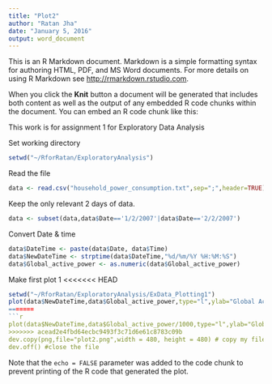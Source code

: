 ```yaml
---
title: "Plot2"
author: "Ratan Jha"
date: "January 5, 2016"
output: word_document
---
```


This is an R Markdown document. Markdown is a simple formatting syntax for authoring HTML, PDF, and MS Word documents. For more details on using R Markdown see <http://rmarkdown.rstudio.com>.

When you click the **Knit** button a document will be generated that includes both content as well as the output of any embedded R code chunks within the document. You can embed an R code chunk like this:

This work is for assignment 1 for Exploratory Data Analysis

Set working directory
```r
setwd("~/RforRatan/ExploratoryAnalysis")
```

Read the file
```r
data <- read.csv("household_power_consumption.txt",sep=";",header=TRUE)
```

Keep the only relevant 2 days of data.
```r
data <- subset(data,data$Date=='1/2/2007'|data$Date=='2/2/2007')
```


Convert Date & time
```r
data$DateTime <- paste(data$Date, data$Time)
data$NewDateTime <- strptime(data$DateTime,"%d/%m/%Y %H:%M:%S")
data$Global_active_power <- as.numeric(data$Global_active_power)

```

Make first plot 1
<<<<<<< HEAD

```r
setwd("~/RforRatan/ExploratoryAnalysis/ExData_Plotting1")
plot(data$NewDateTime,data$Global_active_power,type="l",ylab="Global Active Power (kilowatts)",xlab="")
=======
```r
plot(data$NewDateTime,data$Global_active_power/1000,type="l",ylab="Global Active Power (kilowatts)",xlab="")
>>>>>>> acead2e4fbd64ecbc9493f3c71d6e61c8783c09b
dev.copy(png,file="plot2.png",width = 480, height = 480) # copy my file to png file
dev.off() #close the file
```


Note that the `echo = FALSE` parameter was added to the code chunk to prevent printing of the R code that generated the plot.
